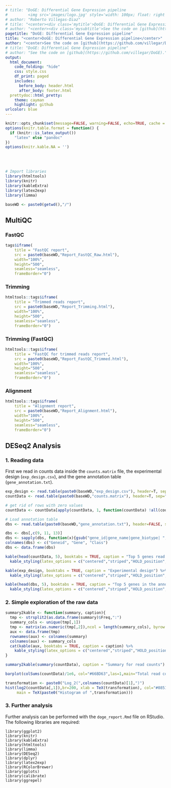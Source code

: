 ```yaml
---
# title: "DoGE: Differential Gene Expression pipeline
#         <img src='images/logo.jpg' style='width: 100px; float: right' />"
# author: "Roberto Villegas-Diaz"
# title: "<center><div class='mytitle'>DoGE: Differential Gene Expression pipeline</div></center>"
# author: "<center><div class='mysubtitle'>See the code on [github](https://github.com/villegar/DoGE).</div></center>"
pagetitle: "DoGE: Differential Gene Expression pipeline"
title: "<center>DoGE: Differential Gene Expression pipeline</center>"
author: "<center>See the code on [github](https://github.com/villegar/DoGE).</center>"
# title: "DoGE: Differential Gene Expression pipeline"
# author: "See the code on [github](https://github.com/villegar/DoGE)."
output:
  html_document:
    code_folding: "hide"
    css: style.css
    df_print: paged
    includes:
      before_body: header.html
      after_body: footer.html
  prettydoc::html_pretty:
    theme: cayman
    highlight: github
urlcolor: blue
---
```


```r
knitr::opts_chunk$set(message=FALSE, warning=FALSE, echo=TRUE, cache = FALSE, fig.height=6, fig.width=12)
options(knitr.table.format = function() {
  if (knitr::is_latex_output())
    "latex" else "pandoc"
})
options(knitr.kable.NA = '')
```

<!-- <img src="images/logo.jpg" style="width: 150px; float: right; align: right; top:-30px; position: relative" /> -->

<br><br>

<div class="mycontent">
```r
# Import libraries
library(htmltools)
library(knitr)
library(kableExtra)
library(latex2exp)
library(limma)

baseWD <- paste0(getwd(),"/")
```

## MultiQC {.tabset .tabset-fade}
### FastQC
```r
tags$iframe(
    title = "FastQC report",
    src = paste0(baseWD,"Report_FastQC_Raw.html"),
    width="100%",
    height="500",
    seamless="seamless",
    frameBorder="0")
```

### Trimming
```r
htmltools::tags$iframe(
    title = "Trimmed reads report",
    src = paste0(baseWD,"Report_Trimming.html"),
    width="100%",
    height="500",
    seamless="seamless",
    frameBorder="0")
```

### Trimming (FastQC)
```r
htmltools::tags$iframe(
    title = "FastQC for trimmed reads report",
    src = paste0(baseWD,"Report_FastQC_Trimmed.html"),
    width="100%",
    height="500",
    seamless="seamless",
    frameBorder="0")
```

### Alignment
```r
htmltools::tags$iframe(
    title = "Alignment report",
    src = paste0(baseWD,"Report_Alignment.html"),
    width="100%",
    height="500",
    seamless="seamless",
    frameBorder="0")
```

## DESeq2 Analysis
### 1. Reading data

First we read in counts data inside the `counts.matrix` file, the experimental design (`exp_design.csv`), and the gene annotation table (`gene_annotation.txt`).
```r
exp_design <- read.table(paste0(baseWD,"exp_design.csv"), header=T, sep=",")
countData <- read.table(paste0(baseWD,"counts.matrix"), header=T, sep="\t", row.names=1)

# get rid of rows with zero values
countData <- countData[apply(countData, 1, function(countData) !all(countData==0)),]

# Load annotation table
dbs <- read.table(paste0(baseWD,"gene_annotation.txt"), header=FALSE, sep="\t")

dbs <- dbs[,c(9, 11, 13)]
dbs <- sapply(dbs, function(x){gsub("gene_id|gene_name|gene_biotype| ", "", x)})
colnames(dbs) <- c("Geneid", "Gene", "Class")
dbs <- data.frame(dbs)
```


```r
kable(head(countData, 5), booktabs = TRUE, caption = "Top 5 genes read counts") %>%
  kable_styling(latex_options = c("centered","striped","HOLD_position","scale_down"))
```

```r
kable(exp_design, booktabs = TRUE, caption = "Experimental design") %>%
  kable_styling(latex_options = c("centered","striped","HOLD_position","scale_down"))
```

```r
kable(head(dbs, 5), booktabs = TRUE, caption = "Top 5 genes in the annotation table") %>%
  kable_styling(latex_options = c("centered","striped","HOLD_position","scale_down"))
```


### 2. Simple exploration of the raw data

```r
summary2kable <- function(summary, caption){
  tmp <- strsplit2(as.data.frame(summary)$Freq,":")
  summary_cols <- unique(tmp[,1])
  tmp <- matrix(as.numeric(tmp[,2]),ncol = length(summary_cols), byrow = T)
  aux <- data.frame(tmp)
  rownames(aux) <- colnames(summary)
  colnames(aux) <- summary_cols
  cat(kable(aux, booktabs = TRUE, caption = caption) %>%
    kable_styling(latex_options = c("centered","striped","HOLD_position","scale_down")))
}

summary2kable(summary(countData), caption = "Summary for read counts")
```


```r
barplot(colSums(countData)/1e6, col="#66BD63",las=1,main="Total read counts (millions)", ylab="Total reads in millions")
```

```r
transformation <- paste0("Log_2(",colnames(countData)[1],")")
hist(log2(countData[,1]),br=200, xlab = TeX(transformation), col="#08519C",
     main = TeX(paste0("Histogram of ",transformation)))
```


### 3. Further analysis 
Further analysis can be performed with the `doge_report.Rmd` file on RStudio. The following libraries are required:

```
library(ggplot2)
library(knitr)
library(kableExtra)
library(htmltools)
library(limma)
library(DESeq2) 
library(dplyr) 
library(latex2exp)
library(RColorBrewer)
library(gplots)
library(calibrate)
library(ggrepel)
```

<br><br><br>
</div>